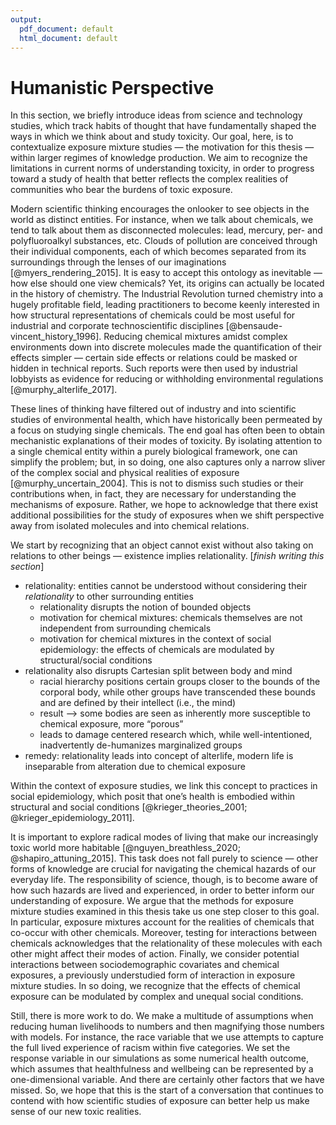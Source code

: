```yaml
---
output:
  pdf_document: default
  html_document: default
---
```

# Humanistic Perspective {#humanistic}

In this section, we briefly introduce ideas from science and technology studies, which track habits of thought that have fundamentally shaped the ways in which we think about and study toxicity. Our goal, here, is to contextualize exposure mixture studies — the motivation for this thesis — within larger regimes of knowledge production. We aim to recognize the limitations in current norms of understanding toxicity, in order to progress toward a study of health that better reflects the complex realities of communities who bear the burdens of toxic exposure. 

Modern scientific thinking encourages the onlooker to see objects in the world as distinct entities. For instance, when we talk about chemicals, we tend to talk about them as disconnected molecules: lead, mercury, per- and polyfluoroalkyl substances, etc. Clouds of pollution are conceived through their individual components, each of which becomes separated from its surroundings through the lenses of our imaginations [@myers_rendering_2015]. It is easy to accept this ontology as inevitable — how else should one view chemicals? Yet, its origins can actually be located in the history of chemistry. The Industrial Revolution turned chemistry into a hugely profitable field, leading practitioners to become keenly interested in how structural representations of chemicals could be most useful for industrial and corporate technoscientific disciplines [@bensaude-vincent_history_1996]. Reducing chemical mixtures amidst complex environments down into discrete molecules made the quantification of their effects simpler — certain side effects or relations could be masked or hidden in technical reports. Such reports were then used by industrial lobbyists as evidence for reducing or withholding environmental regulations [@murphy_alterlife_2017]. 

These lines of thinking have filtered out of industry and into scientific studies of environmental health, which have historically been permeated by a focus on studying single chemicals. The end goal has often been to obtain mechanistic explanations of their modes of toxicity. By isolating attention to a single chemical entity within a purely biological framework, one can simplify the problem; but, in so doing, one also captures only a narrow sliver of the complex social and physical realities of exposure [@murphy_uncertain_2004]. This is not to dismiss such studies or their contributions when, in fact, they are necessary for understanding the mechanisms of exposure. Rather, we hope to acknowledge that there exist additional possibilities for the study of exposures when we shift perspective away from isolated molecules and into chemical relations. 

We start by recognizing that an object cannot exist without also taking on relations to other beings — existence implies relationality. [*finish writing this section*]

- relationality: entities cannot be understood without considering their *relationality* to other surrounding entities
  - relationality disrupts the notion of bounded objects
  - motivation for chemical mixtures: chemicals themselves are not independent from surrounding chemicals
  - motivation for chemical mixtures in the context of social epidemiology: the effects of chemicals are modulated by structural/social conditions
- relationality also disrupts Cartesian split between body and mind
  - racial hierarchy positions certain groups closer to the bounds of the corporal body, while other groups have transcended these bounds and are defined by their intellect (i.e., the mind)
  - result --> some bodies are seen as inherently more susceptible to chemical exposure, more "porous" 
  - leads to damage centered research which, while well-intentioned, inadvertently de-humanizes marginalized groups
- remedy: relationality leads into concept of alterlife, modern life is inseparable from alteration due to chemical exposure

Within the context of exposure studies, we link this concept to practices in social epidemiology, which posit that one’s health is embodied within structural and social conditions [@krieger_theories_2001; @krieger_epidemiology_2011]. 

It is important to explore radical modes of living that make our increasingly toxic world more habitable [@nguyen_breathless_2020; @shapiro_attuning_2015]. This task does not fall purely to science — other forms of knowledge are crucial for navigating the chemical hazards of our everyday life. The responsibility of science, though, is to become aware of how such hazards are lived and experienced, in order to better inform our understanding of exposure. We argue that the methods for exposure mixture studies examined in this thesis take us one step closer to this goal. In particular, exposure mixtures account for the realities of chemicals that co-occur with other chemicals. Moreover, testing for interactions between chemicals acknowledges that the relationality of these molecules with each other might affect their modes of action. Finally, we consider potential interactions between sociodemographic covariates and chemical exposures, a previously understudied form of interaction in exposure mixture studies. In so doing, we recognize that the effects of chemical exposure can be modulated by complex and unequal social conditions. 

Still, there is more work to do. We make a multitude of assumptions when reducing human livelihoods to numbers and then magnifying those numbers with models. For instance, the race variable that we use attempts to capture the full lived experience of racism within five categories. We set the response variable in our simulations as some numerical health outcome, which assumes that healthfulness and wellbeing can be represented by a one-dimensional variable. And there are certainly other factors that we have missed. So, we hope that this is the start of a conversation that continues to contend with how scientific studies of exposure can better help us make sense of our new toxic realities.  




